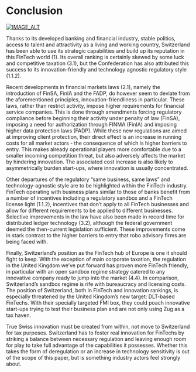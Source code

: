 # Conclusion

[![IMAGE_ALT](https://img.youtube.com/vi/8GUDkfN4-Jk/0.jpg)](https://www.youtube.com/watch?v=8GUDkfN4-Jk)

Thanks to its developed banking and financial industry, stable politics, access to talent and attractivity as a living and working country, Switzerland has been able to use its strategic capabilities and build up its reputation in this FinTech world (1). Its overall ranking is certainly skewed by some luck and competitive taxation (3.1), but the Confederation has also attributed this success to its innovation-friendly and technology agnostic regulatory style (1.1.2). 

Recent developments in financial markets laws (2.1), namely the introduction of FinSA, FinIA and the FADP, do however seem to deviate from the aforementioned principles, innovation-friendliness in particular. These laws, rather than restrict activity, impose higher requirements for financial service companies. This is done through amendments forcing regulatory compliance before beginning their activity under penalty of law (FinSA), imposing a need for authorization through FINMA (FinIA) and imposing higher data protection laws (FADP). 
While these new regulations are aimed at improving client protection, their direct effect  is an increase in running costs for all market actors - the consequence of which is higher barriers to entry. This makes already operational players more comfortable due to a smaller incoming competition threat, but also adversely affects the market by hindering innovation. The associated cost increase is also likely to asymmetrically burden start-ups, where innovation is usually concentrated. 

Other departures of the regulatory “same business, same laws” and technology-agnostic style are to be highlighted within the FinTech industry. FinTech operating with business plans similar to those of banks benefit from a number of incentives including a regulatory sandbox and a FinTech license light (1.1.2), incentives that don’t apply to all FinTech businesses and allow for different requirements to be applied to different businesses. Selective improvements in the law have also been made in record time for distributed ledger technology (3.2), although the federal government deemed the then-current legislation sufficient. These improvements come in stark contrast to the higher barriers to entry that robo advisory firms are being faced with. 

Finally, Switzerland’s position as the FinTech hub of Europe is one it should fight to keep. With the exception of main corporate taxation, the regulation in the United Kingdom we’ve put forward has proven more FinTech friendly, in particular with an open sandbox regime strategy catered to any innovative company ready to jump into the market (4.4). In comparison, Switzerland’s sandbox regime is rife with bureaucracy and licensing costs. The position of Switzerland, both in FinTech and innovation rankings, is especially threatened by the United Kingdom’s new target: DLT-based FinTechs. With their specially targeted FMI box, they could poach innovative start-ups trying to test their business plan and are not only using Zug as a tax haven. 

True Swiss innovation must be created from within, not move to Switzerland for tax purposes. Switzerland has to foster real innovation for FinTechs by striking a balance between necessary regulation and leaving enough room for play to take full advantage of the capabilities it possesses. Whether this takes the form of deregulation or an increase in technology sensitivity is out of the scope of this paper, but is something industry actors feel strongly about.
